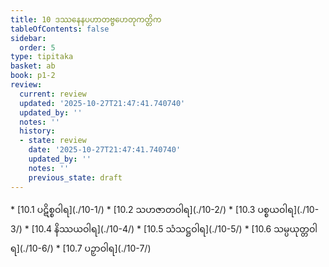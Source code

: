 ```yaml
---
title: 10 ဒဿနေနပဟာတဗ္ဗဟေတုကတ္တိက
tableOfContents: false
sidebar:
  order: 5
type: tipitaka
basket: ab
book: p1-2
review:
  current: review
  updated: '2025-10-27T21:47:41.740740'
  updated_by: ''
  notes: ''
  history:
  - state: review
    date: '2025-10-27T21:47:41.740740'
    updated_by: ''
    notes: ''
    previous_state: draft
---
```



<ReviewStatus review={frontmatter.review} showDetails={true} />

<HypothesisAnnotation frontmatter={frontmatter} />

<DynamicBreadcrumb />



<TableOfContents book="p1-2" section="10">
* [10.1 ပဋိစ္စဝါရ](./10-1/)
* [10.2 သဟဇာတဝါရ](./10-2/)
* [10.3 ပစ္စယဝါရ](./10-3/)
* [10.4 နိဿယဝါရ](./10-4/)
* [10.5 သံသဋ္ဌဝါရ](./10-5/)
* [10.6 သမ္ပယုတ္တဝါရ](./10-6/)
* [10.7 ပဉှာဝါရ](./10-7/)
</TableOfContents>